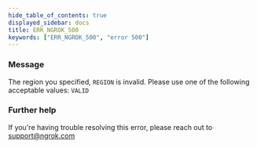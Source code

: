 ```yaml
---
hide_table_of_contents: true
displayed_sidebar: docs
title: ERR_NGROK_500
keywords: ["ERR_NGROK_500", "error 500"]
---
```


### Message

The region you specified, `REGION` is invalid. Please use one of the following acceptable values: `VALID`

### Further help

If you're having trouble resolving this error, please reach out to [support@ngrok.com](mailto:support@ngrok.com?subject=Help%20with%20ERR_NGROK_500)
